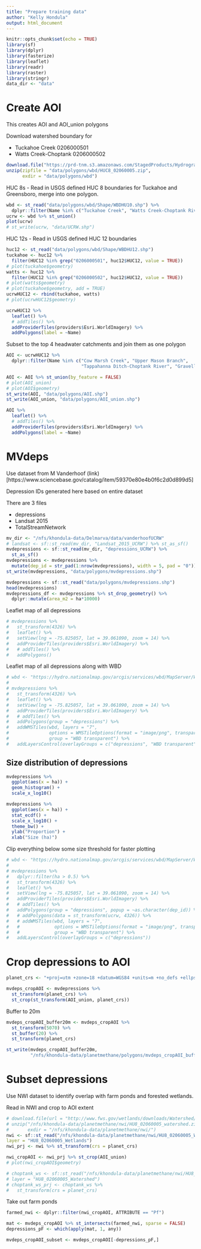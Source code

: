 ```yaml
---
title: "Prepare training data"
author: "Kelly Hondula"
output: html_document
---
```


```r
knitr::opts_chunk$set(echo = TRUE)
library(sf)
library(dplyr)
library(fasterize)
library(leaflet)
library(readr)
library(raster)
library(stringr)
data_dir <- "data"
```

# Create AOI

This creates AOI and AOI_union polygons

Download watershed boundary for 

* Tuckahoe Creek 0206000501
* Watts Creek-Choptank 0206000502

```r
download.file("https://prd-tnm.s3.amazonaws.com/StagedProducts/Hydrography/NHD/HU8/HighResolution/Shape/NHD_H_02060005_HU8_Shape.zip", "data/polygons/wbd/HUC8_02060005.zip")
unzip(zipfile = "data/polygons/wbd/HUC8_02060005.zip", 
      exdir = "data/polygons/wbd")
```

HUC 8s - Read in USGS defined HUC 8 boundaries for Tuckahoe and Greensboro, merge into one polygon. 

```r
wbd <- st_read("data/polygons/wbd/Shape/WBDHU10.shp") %>% 
  dplyr::filter(Name %in% c("Tuckahoe Creek", "Watts Creek-Choptank River"))
ucrw <- wbd %>% st_union()
plot(ucrw)
# st_write(ucrw, "data/UCRW.shp")
```

HUC 12s - Read in USGS defined HUC 12 boundaries 

```r
huc12 <- st_read("data/polygons/wbd/Shape/WBDHU12.shp")
tuckahoe <- huc12 %>% 
  filter(HUC12 %in% grep("0206000501", huc12$HUC12, value = TRUE))
# plot(tuckahoe$geometry)
watts <- huc12 %>% 
  filter(HUC12 %in% grep("0206000502", huc12$HUC12, value = TRUE))
# plot(watts$geometry)
# plot(tuckahoe$geometry, add = TRUE)
ucrwHUC12 <- rbind(tuckahoe, watts)
# plot(ucrwHUC12$geometry)
```

```r
ucrwHUC12 %>%
  leaflet() %>%
  # addTiles() %>%
  addProviderTiles(providers$Esri.WorldImagery) %>%
  addPolygons(label = ~Name)
```

Subset to the top 4 headwater catchments and join them as one polygon

```r
AOI <- ucrwHUC12 %>% 
  dplyr::filter(Name %in% c("Cow Marsh Creek", "Upper Mason Branch", 
                            "Tappahanna Ditch-Choptank River", "Gravelly Branch-Choptank River"))

AOI <- AOI %>% st_union(by_feature = FALSE)
# plot(AOI_union)
# plot(AOI$geometry)
st_write(AOI, "data/polygons/AOI.shp")
st_write(AOI_union, "data/polygons/AOI_union.shp")
```

```r
AOI %>% 
  leaflet() %>%
  # addTiles() %>%
  addProviderTiles(providers$Esri.WorldImagery) %>%
  addPolygons(label = ~Name)
```

# MVdeps 

Use dataset from M Vanderhoof (link)[https://www.sciencebase.gov/catalog/item/59370e80e4b0f6c2d0d899d5]

Depression IDs generated here based on entire dataset

There are 3 files

* depressions
* Landsat 2015
* TotalStreamNetwork

```r
mv_dir <- "/nfs/khondula-data/Delmarva/data/vanderhoofUCRW"
# landsat <- sf::st_read(mv_dir, "Landsat_2015_UCRW") %>% st_as_sf()
mvdepressions <- sf::st_read(mv_dir, "depressions_UCRW") %>% 
  st_as_sf() 
mvdepressions <- mvdepressions %>% 
  mutate(dep_id = str_pad(1:nrow(mvdepressions), width = 5, pad = "0"))
st_write(mvdepressions, "data/polygons/mvdepressions.shp")
```

```r
mvdepressions <- sf::st_read("data/polygons/mvdepressions.shp")
head(mvdepressions)
mvdepressions_df <- mvdepressions %>% st_drop_geometry() %>%
  dplyr::mutate(area_m2 = ha*10000)
```

Leaflet map of all depressions

```r
# mvdepressions %>% 
#   st_transform(4326) %>%
#   leaflet() %>%
#   setView(lng = -75.825057, lat = 39.061090, zoom = 14) %>%
#   addProviderTiles(providers$Esri.WorldImagery) %>%
#   # addTiles() %>%
#   addPolygons()
```

Leaflet map of all depressions along with WBD 

```r
# wbd <- "https://hydro.nationalmap.gov/arcgis/services/wbd/MapServer/WMSServer"
# 
# mvdepressions %>% 
#   st_transform(4326) %>%
#   leaflet() %>%
#   setView(lng = -75.825057, lat = 39.061090, zoom = 14) %>%
#   addProviderTiles(providers$Esri.WorldImagery) %>%
#   # addTiles() %>%
#   addPolygons(group = "depressions") %>%
#   addWMSTiles(wbd, layers = "7",
#               options = WMSTileOptions(format = "image/png", transparent = TRUE),
#               group = "WBD transparent") %>%
#   addLayersControl(overlayGroups = c("depressions", "WBD transparent"))
```

## Size distribution of depressions

```r
mvdepressions %>%
  ggplot(aes(x = ha)) +
  geom_histogram() +
  scale_x_log10()
```

```r
mvdepressions %>%
  ggplot(aes(x = ha)) +
  stat_ecdf() +
  scale_x_log10() +
  theme_bw() + 
  ylab("Proportion") +
  xlab("Size (ha)")
```

Clip everything below some size threshold for faster plotting

```r
# wbd <- "https://hydro.nationalmap.gov/arcgis/services/wbd/MapServer/WMSServer"
# 
# mvdepressions %>% 
#   dplyr::filter(ha > 0.5) %>%
#   st_transform(4326) %>%
#   leaflet() %>%
#   setView(lng = -75.825057, lat = 39.061090, zoom = 14) %>%
#   addProviderTiles(providers$Esri.WorldImagery) %>%
#   # addTiles() %>%
#   addPolygons(group = "depressions", popup = ~as.character(dep_id)) %>%
#   # addPolygons(data = st_transform(ucrw, 4326)) %>%
#   # addWMSTiles(wbd, layers = "7",
#   #             options = WMSTileOptions(format = "image/png", transparent = TRUE),
#   #             group = "WBD transparent") %>%
#   addLayersControl(overlayGroups = c("depressions"))
```


# Crop depressions to AOI


```r
planet_crs <- "+proj=utm +zone=18 +datum=WGS84 +units=m +no_defs +ellps=WGS84 +towgs84=0,0,0"
```

```r
mvdeps_cropAOI <- mvdepressions %>% 
  st_transform(planet_crs) %>% 
  st_crop(st_transform(AOI_union, planet_crs))
```

Buffer to 20m 

```r
mvdeps_cropAOI_buffer20m <- mvdeps_cropAOI %>% 
  st_transform(5070) %>% 
  st_buffer(20) %>% 
  st_transform(planet_crs)

st_write(mvdeps_cropAOI_buffer20m,
         "/nfs/khondula-data/planetmethane/polygons/mvdeps_cropAOI_buffer20m.shp")
```

# Subset depressions

Use NWI dataset to identify overlap with farm ponds and forested wetlands.

Read in NWI and crop to AOI extent

```r
# download.file(url = "http://www.fws.gov/wetlands/downloads/Watershed/HU8_02060005_watershed.zip", "/nfs/khondula-data/planetmethane/nwi/HU8_02060005_watershed.zip")
# unzip("/nfs/khondula-data/planetmethane/nwi/HU8_02060005_watershed.zip",
#       exdir = "/nfs/khondula-data/planetmethane/nwi/")
nwi <- sf::st_read("/nfs/khondula-data/planetmethane/nwi/HU8_02060005_Watershed",
layer = "HU8_02060005_Wetlands")
nwi_prj <- nwi %>% st_transform(crs = planet_crs)

nwi_cropAOI <- nwi_prj %>% st_crop(AOI_union)
# plot(nwi_cropAOI$geometry)

# choptank_ws <- sf::st_read("/nfs/khondula-data/planetmethane/nwi/HU8_02060005_Watershed",
# layer = "HU8_02060005_Watershed")
# choptank_ws_prj <- choptank_ws %>% 
#   st_transform(crs = planet_crs)

```

Take out farm ponds

```r
farmed_nwi <- dplyr::filter(nwi_cropAOI, ATTRIBUTE == "Pf")

mat <- mvdeps_cropAOI %>% st_intersects(farmed_nwi, sparse = FALSE)
depressions_pF <- which(apply(mat, 1, any))

mvdeps_cropAOI_subset <- mvdeps_cropAOI[-depressions_pF,]
```


